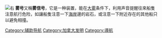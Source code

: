 {{Expand language|1=en|time=2021-02-07T06:46:53+00:00}}
[[File:SplitRockFogSignal.jpg|右]]
'''雾号'''又稱'''雾信号'''，它是一种装置，能在[[大雾|大雾]]条件下，利用声音提醒往來船隻注意航行危险，如讓船隻注意一下[[海岸|海岸]]邊的岩石，或注意一下附近存在的其他船只以避免相撞。

{{normdaten}}
[[Category:辅助导航|Category:辅助导航]]
[[Category:加拿大发明|Category:加拿大发明]]
[[Category:導航|Category:導航]]